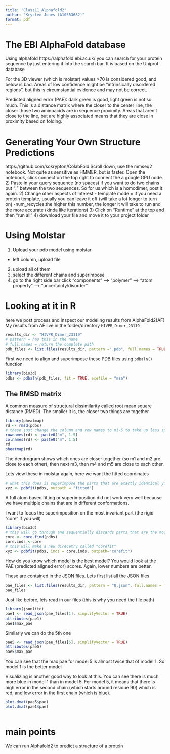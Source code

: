 ```yaml
---
title: "Class11_Alphafold2"
author: "Krysten Jones (A10553682)"
format: pdf
---
```

# The EBI AlphaFold database
Using alphafold https://alphafold.ebi.ac.uk/ you can search for your protein sequence by just entering it into the search bar. It is based on the Uniprot database

For the 3D viewer (which is molstar) values >70 is considered good, and below is bad. Areas of low confidence might be "intrinsically disordered regions", but this is circumstantial evidence and may not be correct.

Predicted aligned error (PAE): dark green is good, light green is not so much. This is a distance matrix where the closer to the center line, the closer those two aminoacids are in sequence proximity. Areas that aren't close to the line, but are highly associated means that they are close in proximity based on folding.

# Generating Your Own Structure Predictions

https://github.com/sokrypton/ColabFold
Scroll down, use the mmseq2 notebook. Not quite as sensitive as HMMER, but is faster. 
Open the notebook, click connect on the top right to connect the a google GPU node.
2) Paste in your query sequence (no spaces)
  if you want to do two chains put ":" between the two sequences. So for us which is a homodimer, post it again.
2) Change other aspects of interest
- template mode = if you need a protein template, usually you can leave it off (will take a lot longer to turn on)
-num_recycles:the higher this number, the longer it will take to run and the more accurate (kinda like iterations)
3) Click on "Runtime" at the top and then "run all"
4) download your file and move it to your project folder

# Using Molstar
1) Upload your pdb model using molstar 
- left column, upload file
2) upload all of them
3) select the different chains and superimpose
4) go to the right side bar click "components" --> "polymer" --> "atom property" --> "uncertainty/disorder"

# Looking at it in R
here we post process and inspect our modeling results from AlphaFold2(AF)
My results from AF live in the folder/directory `HIVPR_Dimer_23119`

```r
results_dir <- "HIVPR_Dimer_23119"
# pattern = has this in the name
# full.names = return the complete path
pdb_files <- list.files(results_dir, pattern =".pdb", full.names = TRUE)
```

First we need to align and superimpose these PDB files using `pdbaln()` function

```r
library(bio3d)
pdbs <- pdbaln(pdb_files, fit = TRUE, exefile = "msa")
```

## The RMSD matrix

A common measure of structural dissimilarity called root mean square distance (RMSD). The smaller it is, the closer two things are together

```r
library(pheatmap)
rd <- rmsd(pdbs)
# these just change the column and row names to m1-5 to take up less space.
rownames(rd) <- paste0("m", 1:5)
colnames(rd) <- paste0("m", 1:5)
rd
pheatmap(rd)
```
The dendrogram shows which ones are closer together (so m1 and m2 are close to each other), then next m3, then m4 and m5 are close to each other.

Lets view these in molstar again, here we want the fitted coordinates

```r
# what this does is superimpose the parts that are exactly identical you can now look at this in molstar
xyz <- pdbfit(pdbs, outpath = "fitted")
```

A full atom based fitting or superimposition did not work very well because we have multiple chains that are in different conformations.

I want to focus the superimposition on the most invariant part (the rigid "core" if you will)

```r
library(bio3d)
# this will go through and sequentially discards parts that are the most variable
core <- core.find(pdbs)
core.inds <-core
# this will make a new direcetry called "corefit"
xyz <- pdbfit(pdbs, inds = core.inds, outpath="corefit")
```

How do you know which model is the best model? You would look at the PAE (predicted aligned error) scores. Again, lower numbers are better.

These are contained in the JSON files. Lets first list all the JSON files
```r
pae_files <- list.files(results_dir, pattern = "0.json", full.names = TRUE)
pae_files
```

Just like before, lets read in our files (this is why you need the file path)

```r
library(jsonlite)
pae1 <- read_json(pae_files[1], simplifyVector = TRUE)
attributes(pae1)
pae1$max_pae
```

Similarly we can do the 5th one

```r
pae5 <- read_json(pae_files[5], simplifyVector = TRUE)
attributes(pae5)
pae5$max_pae
```
You can see that the max pae for model 5 is almost twice that of model 1. So model 1 is the better model

Visualizing is another good way to look at this. You can see there is much more blue in model 1 than in model 5. For model 5, it means that there is high error in the second chain (which starts around residue 90) which is red, and low error in the first chain (which is blue).
```r
plot.dmat(pae5$pae)
plot.dmat(pae1$pae)
        
```

# main points
We can run Alphafold2 to predict a structure of a protein










